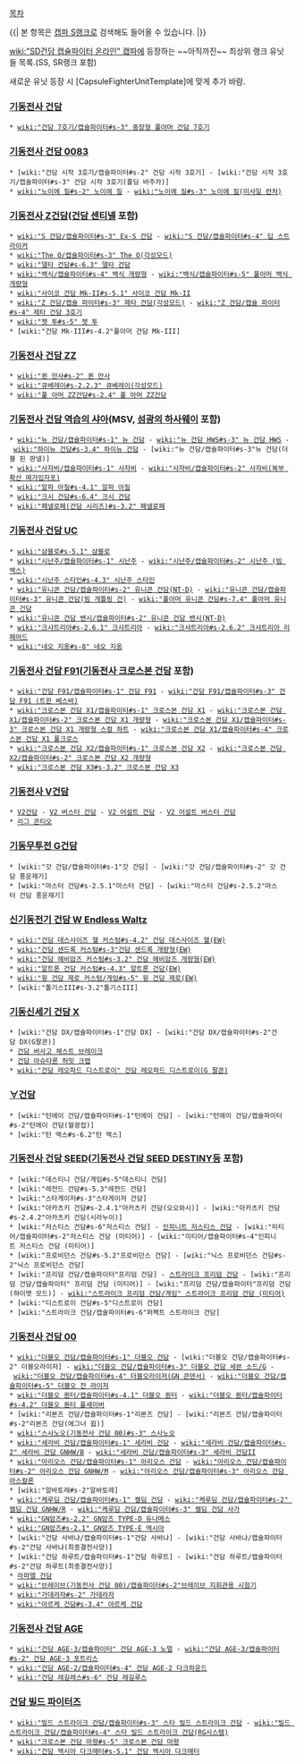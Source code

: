 [[목차]]

{{| 본 항목은 [[캡파 S랭크]]로 검색해도 들어올 수 있습니다. |}}

[[wiki:"SD건담 캡슐파이터 온라인" 캢파]]에 등장하는 ~~아직까진~~ 최상위 랭크 유닛들 목록.(SS, SR랭크 포함)

새로운 유닛 등장 시 [CapsuleFighterUnitTemplate]에 맞게 추가 바람.
=== [[기동전사 건담]] ===
 * [[wiki:"건담 7호기/캡슐파이터#s-3" 중장형 풀아머 건담 7호기]]
=== [[기동전사 건담 0083]] ===
 * [wiki:"건담 시작 3호기/캡슐파이터#s-2" 건담 시작 3호기] - [wiki:"건담 시작 3호기/캡슐파이터#s-3" 건담 시작 3호기(폴딩 바주카)]
 * [[wiki:"노이에 질#s-2" 노이에 질]] - [[wiki:"노이에 질#s-3" 노이에 질(미사일 런처)]]
=== [[기동전사 Z건담]]([[건담 센티넬]] 포함) ===
 * [[wiki:"S 건담/캡슐파이터#s-3" Ex-S 건담]] - [[wiki:"S 건담/캡슐파이터#s-4" 딥 스트라이커]]
 * [[wiki:"The O/캡슐파이터#s-3" The O(각성모드)]]
 * [[wiki:"델타 건담#s-6.3" 델타 건담]]
 * [[wiki:"백식/캡슐파이터#s-4" 백식 개량형]] - [[wiki:"백식/캡슐파이터#s-5" 풀아머 백식 개량형]]
 * [[wiki:"사이코 건담 Mk-II#s-5.1" 사이코 건담 Mk-II]]
 * [[wiki:"Z 건담/캡슐 파이터#s-3" 제타 건담(각성모드)]] - [[wiki:"Z 건담/캡슐 파이터#s-4" 제타 건담 3호기]]
 * [[wiki:"젯 투#s-5" 젯 투]]
 * [wiki:"건담 Mk-III#s-4.2"풀아머 건담 Mk-III]
=== [[기동전사 건담 ZZ]] ===
 * [[wiki:"퀸 만사#s-2" 퀸 만사]]
 * [[wiki:"큐베레이#s-2.2.3" 큐베레이(각성모드)]]
 * [[wiki:"풀 아머 ZZ건담#s-2.4" 풀 아머 ZZ건담]]
=== [[기동전사 건담 역습의 샤아]](MSV, [[섬광의 하사웨이]] 포함) ===
 * [[wiki:"뉴 건담/캡슐파이터#s-1" 뉴 건담]] - [[wiki:"뉴 건담 HWS#s-3" 뉴 건담 HWS]] - [[wiki:"하이뉴 건담#s-3.4" 하이뉴 건담]] - [wiki:"뉴 건담/캡슐파이터#s-3"뉴 건담(더블 핀 판넬)]
 * [[wiki:"사자비/캡슐파이터#s-1" 사자비]] - [[wiki:"사자비/캡슐파이터#s-2" 사자비(복부 확산 메가입자포)]]
 * [[wiki:"알파 아질#s-4.1" 알파 아질]]
 * [[wiki:"크시 건담#s-6.4" 크시 건담]]
 * [[wiki:"페넬로페(건담 시리즈)#s-3.2" 페넬로페]]
=== [[기동전사 건담 UC]] ===
 * [[wiki:"샴블로#s-5.1" 샴블로]]
 * [[wiki:"시난주/캡슐파이터#s-1" 시난주]] - [[wiki:"시난주/캡슐파이터#s-2" 시난주 (빔 액스)]]
 * [[wiki:"시난주 스타인#s-4.3" 시난주 스타인]]
 * [[wiki:"유니콘 건담/캡슐파이터#s-2" 유니콘 건담(NT-D)]] - [[wiki:"유니콘 건담/캡슐파이터#s-3" 유니콘 건담(빔 개틀링 건)]] - [[wiki:"풀아머 유니콘 건담#s-7.4" 풀아머 유니콘 건담]]
 * [[wiki:"유니콘 건담 밴시/캡슐파이터#s-2" 유니콘 건담 밴시(NT-D)]]
 * [[wiki:"크샤트리아#s-2.6.1" 크샤트리아]] - [[wiki:"크샤트리아#s-2.6.2" 크샤트리아 리페어드]]
 * [[wiki:"네오 지옹#s-8" 네오 지옹]]
=== [[기동전사 건담 F91]]([[기동전사 크로스본 건담]] 포함) ===
 * [[wiki:"건담 F91/캡슐파이터#s-1" 건담 F91]] - [[wiki:"건담 F91/캡슐파이터#s-3" 건담 F91 (트윈 베스바)]]
 * [[wiki:"크로스본 건담 X1/캡슐파이터#s-1" 크로스본 건담 X1]] - [[wiki:"크로스본 건담 X1/캡슐파이터#s-2" 크로스본 건담 X1 개량형]] - [[wiki:"크로스본 건담 X1/캡슐파이터#s-3" 크로스본 건담 X1 개량형 스컬 하트]] - [[wiki:"크로스본 건담 X1/캡슐파이터#s-4" 크로스본 건담 X1 풀크로스]]
 * [[wiki:"크로스본 건담 X2/캡슐파이터#s-1" 크로스본 건담 X2]] - [[wiki:"크로스본 건담 X2/캡슐파이터#s-2" 크로스본 건담 X2 개량형]]
 * [[wiki:"크로스본 건담 X3#s-3.2" 크로스본 건담 X3]]
=== [[기동전사 V건담]] ===
 * [[V2건담]] - [[V2 버스터 건담]] - [[V2 어설트 건담]] - [[V2 어설트 버스터 건담]]
 * [[리그 콘티오]]
=== [[기동무투전 G건담]] ===
 * [wiki:"갓 건담/캡슐파이터#s-1"갓 건담] - [wiki:"갓 건담/캡슐파이터#s-2" 갓 건담 풍운재기]
 * [wiki:"마스터 건담#s-2.5.1"마스터 건담] - [wiki:"마스터 건담#s-2.5.2"마스터 건담 풍운재기]
=== [[신기동전기 건담 W Endless Waltz]] ===
 * [[wiki:"건담 데스사이즈 헬 커스텀#s-4.2" 건담 데스사이즈 헬(EW)]]
 * [[wiki:"건담 샌드록 커스텀#s-3"건담 샌드록 개량형(EW)]]
 * [[wiki:"건담 헤비암즈 커스텀#s-3.2" 건담 헤비암즈 개량형(EW)]]
 * [[wiki:"알트론 건담 커스텀#s-4.3" 알트론 건담(EW)]]
 * [[wiki:"윙 건담 제로 커스텀/게임#s-5" 윙 건담 제로(EW)]]
 * [wiki:"톨기스III#s-3.2"톨기스III]
=== [[기동신세기 건담 X]] ===
 * [wiki:"건담 DX/캡슐파이터#s-1"건담 DX] - [wiki:"건담 DX/캡슐파이터#s-2"건담 DX(G팔콘)]
 * [[건담 버사고 체스트 브레이크]]
 * [[건담 아슈타론 허밋 크랩]]
 * [[wiki:"건담 레오파드 디스트로이" 건담 레오파드 디스트로이(G 팔콘)]]
=== [[∀건담]] ===
 * [wiki:"턴에이 건담/캡슐파이터#s-1"턴에이 건담] - [wiki:"턴에이 건담/캡슐파이터#s-2"턴에이 건담(월광접)]
 * [wiki:"턴 엑스#s-6.2"턴 엑스]
=== [[기동전사 건담 SEED]]([[기동전사 건담 SEED DESTINY]]등 포함) ===
 * [wiki:"데스티니 건담/게임#s-5"데스티니 건담]
 * [wiki:"레전드 건담#s-5.3"레전드 건담]
 * [wiki:"스타게이저#s-3"스타게이저 건담]
 * [wiki:"아카츠키 건담#s-2.4.1"아카츠키 건담(오오와시)] - [wiki:"아카츠키 건담#s-2.4.2"아카츠키 건담(시라누이)]
 * [wiki:"저스티스 건담#s-6"저스티스 건담] - [[인피니트 저스티스 건담]] - [wiki:"미티어/캡슐파이터#s-2"저스티스 건담 (미티어)] - [wiki:"미티어/캡슐파이터#s-4"인피니트 저스티스 건담 (미티어)]
 * [wiki:"프로비던스 건담#s-5.2"프로비던스 건담] - [wiki:"닉스 프로비던스 건담#s-2"닉스 프로비던스 건담]
 * [wiki:"프리덤 건담/캡슐파이터"프리덤 건담] - [[스트라이크 프리덤 건담]] - [wiki:"프리덤 건담/캡슐파이터" 프리덤 건담 (미티어)] - [wiki:"프리덤 건담/캡슐파이터"프리덤 건담(하이맷 모드)] - [[wiki:"스트라이크 프리덤 건담/게임" 스트라이크 프리덤 건담 (미티어)]]
 * [wiki:"디스트로이 건담#s-5"디스트로이 건담]
 * [wiki:"스트라이크 건담/캡슐파이터#s-6"퍼펙트 스트라이크 건담]
=== [[기동전사 건담 00]] ===
 * [[wiki:"더블오 건담/캡슐파이터#s-1" 더블오 건담]] - [wiki:"더블오 건담/캡슐파이터#s-2" 더블오라이저] - [[wiki:"더블오 건담/캡슐파이터#s-3" 더블오 건담 세븐 소드/G]] - [[wiki:"더블오 건담/캡슐파이터#s-4" 더블오라이저(GN 콘덴서)]] - [[wiki:"더블오 건담/캡슐파이터#s-5" 더블오 잔 라이저]]
 * [[wiki:"더블오 퀀터/캡슐파이터#s-4.1" 더블오 퀀터]] - [[wiki:"더블오 퀀터/캡슐파이터#s-4.2" 더블오 퀀터 풀세이버]]
 * [wiki:"리본즈 건담/캡슐파이터#s-1"리본즈 건담] - [wiki:"리본즈 건담/캡슐파이터#s-2"리본즈 건담(에그너 윕)]
 * [[wiki:"스사노오(기동전사 건담 00)#s-3" 스사노오]]
 * [[wiki:"세라비 건담/캡슐파이터#s-1" 세라비 건담]] - [[wiki:"세라비 건담/캡슐파이터#s-2" 세라비 건담 GNHW/B]] - [[wiki:"세라비 건담/캡슐파이터#s-3" 세라비 건담II]]
 * [[wiki:"아리오스 건담/캡슐파이터#s-1" 아리오스 건담]] - [[wiki:"아리오스 건담/캡슐파이터#s-2" 아리오스 건담 GNHW/M]] - [[wiki:"아리오스 건담/캡슐파이터#s-3" 아리오스 건담 아스칼론]]
 * [wiki:"알바토레#s-2"알바토레]
 * [[wiki:"케루딤 건담/캡슐파이터#s-1" 켈딤 건담]] - [[wiki:"케루딤 건담/캡슐파이터#s-2" 켈딤 건담 GNHW/R]] - [[wiki:"케루딤 건담/캡슐파이터#s-3" 켈딤 건담 사가]]
 * [[wiki:"GN암즈#s-2.2" GN암즈 TYPE-D 듀나메스]]
 * [[wiki:"GN암즈#s-2.1" GN암즈 TYPE-E 엑시아]]
 * [wiki:"건담 사바냐/캡슐파이터#s-1"건담 사바냐] - [wiki:"건담 사바냐/캡슐파이터#s-2"건담 사바냐(최종결전사양)]
 * [wiki:"건담 하루트/캡슐파이터#s-1"건담 하루트] - [wiki:"건담 하루트/캡슐파이터#s-2"건담 하루트(최종결전사양)]
 * [[라파엘 건담]]
 * [[wiki:"브레이브(기동전사 건담 00)/캡슐파이터#s-2"브레이브 지휘관용 시험기]]
 * [[wiki:"가데라자#s-2" 가데라자]]
 * [[wiki:"아르케 건담#s-3.4" 아르케 건담]]
=== [[기동전사 건담 AGE]] ===
 * [[wiki:"건담 AGE-3/캡슐파이터" 건담 AGE-3 노멀]] - [[wiki:"건담 AGE-3/캡슐파이터#s-2" 건담 AGE-3 포트리스]]
 * [[wiki:"건담 AGE-2/캡슐파이터#s-4" 건담 AGE-2 다크하운드]]
 * [[wiki:"건담 레길레스#s-6" 건담 레길루스]]
=== [[건담 빌드 파이터즈]] ===
 * [[wiki:"빌드 스트라이크 건담/캡슐파이터#s-3" 스타 빌드 스트라이크 건담]] - [[wiki:"빌드 스트라이크 건담/캡슐파이터#s-4" 스타 빌드 스트라이크 건담(RG시스템)]]
 * [[wiki:"크로스본 건담 마왕#s-5" 크로스본 건담 마왕]]
 * [[wiki:"건담 엑시아 다크매터#s-5.1" 건담 엑시아 다크매터]]
